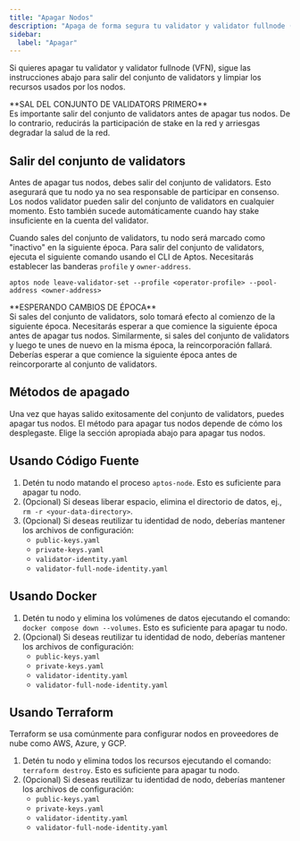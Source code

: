 ```yaml
---
title: "Apagar Nodos"
description: "Apaga de forma segura tu validator y validator fullnode (VFN) saliendo del conjunto de validators y limpiando recursos a través de diferentes métodos de despliegue."
sidebar:
  label: "Apagar"
---
```



Si quieres apagar tu validator y validator fullnode (VFN), sigue las instrucciones abajo para salir del
conjunto de validators y limpiar los recursos usados por los nodos.

<Aside type="caution">
  **SAL DEL CONJUNTO DE VALIDATORS PRIMERO**<br />
  Es importante salir del conjunto de validators antes de apagar tus nodos. De lo contrario, reducirás la participación de stake
  en la red y arriesgas degradar la salud de la red.
</Aside>

## Salir del conjunto de validators

Antes de apagar tus nodos, debes salir del conjunto de validators. Esto asegurará que tu nodo ya no sea
responsable de participar en consenso. Los nodos validator pueden salir del conjunto de validators en cualquier momento. Esto también
sucede automáticamente cuando hay stake insuficiente en la cuenta del validator.

Cuando sales del conjunto de validators, tu nodo será marcado como "inactivo" en la siguiente época. Para salir del conjunto de validators,
ejecuta el siguiente comando usando el CLI de Aptos. Necesitarás establecer las banderas `profile` y `owner-address`.

```shellscript filename="Terminal"
aptos node leave-validator-set --profile <operator-profile> --pool-address <owner-address>
```

<Aside type="caution">
  **ESPERANDO CAMBIOS DE ÉPOCA**<br />
  Si sales del conjunto de validators, solo tomará efecto al comienzo de la siguiente época. Necesitarás
  esperar a que comience la siguiente época antes de apagar tus nodos. Similarmente, si sales
  del conjunto de validators y luego te unes de nuevo en la misma época, la reincorporación fallará. Deberías esperar a que
  comience la siguiente época antes de reincorporarte al conjunto de validators.
</Aside>

## Métodos de apagado

Una vez que hayas salido exitosamente del conjunto de validators, puedes apagar tus nodos. El método para apagar tus
nodos depende de cómo los desplegaste. Elige la sección apropiada abajo para apagar tus nodos.

## Usando Código Fuente

1. Detén tu nodo matando el proceso `aptos-node`. Esto es suficiente para apagar tu nodo.
2. (Opcional) Si deseas liberar espacio, elimina el directorio de datos, ej., `rm -r <your-data-directory>`.
3. (Opcional) Si deseas reutilizar tu identidad de nodo, deberías mantener los archivos de configuración:
   - `public-keys.yaml`
   - `private-keys.yaml`
   - `validator-identity.yaml`
   - `validator-full-node-identity.yaml`

## Usando Docker

1. Detén tu nodo y elimina los volúmenes de datos ejecutando el comando: `docker compose down --volumes`.
   Esto es suficiente para apagar tu nodo.
2. (Opcional) Si deseas reutilizar tu identidad de nodo, deberías mantener los archivos de configuración:
   - `public-keys.yaml`
   - `private-keys.yaml`
   - `validator-identity.yaml`
   - `validator-full-node-identity.yaml`

## Usando Terraform

<Aside type="note">
  Terraform se usa comúnmente para configurar nodos en proveedores de nube como AWS, Azure, y GCP.
</Aside>

1. Detén tu nodo y elimina todos los recursos ejecutando el comando: `terraform destroy`. Esto
   es suficiente para apagar tu nodo.
2. (Opcional) Si deseas reutilizar tu identidad de nodo, deberías mantener los archivos de configuración:
   - `public-keys.yaml`
   - `private-keys.yaml`
   - `validator-identity.yaml`
   - `validator-full-node-identity.yaml`
